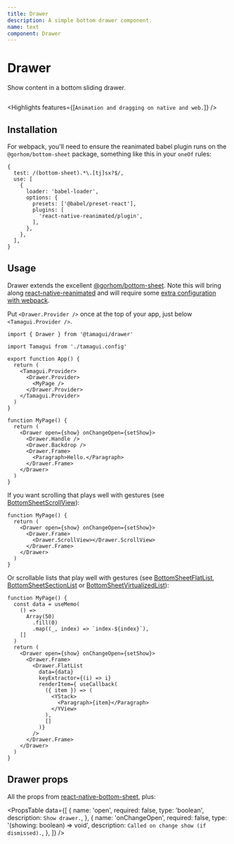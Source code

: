```yaml
---
title: Drawer
description: A simple bottom drawer component.
name: text
component: Drawer
---
```


# Drawer <Beta />

<Description>Show content in a bottom sliding drawer.</Description>

<HeroContainer demoMultiple>
  <DrawerDemo />
</HeroContainer>

```jsx hero template=Drawer

```

<Highlights features={[`Animation and dragging on native and web.`]} />

## Installation

For webpack, you'll need to ensure the reanimated babel plugin runs on the `@gorhom/bottom-sheet` package, something like this in your `oneOf` rules:

```tsx
{
  test: /(bottom-sheet).*\.[tj]sx?$/,
  use: [
    {
      loader: 'babel-loader',
      options: {
        presets: ['@babel/preset-react'],
        plugins: [
          'react-native-reanimated/plugin',
        ],
      },
    },
  ],
}
```

## Usage

Drawer extends the excellent [@gorhom/bottom-sheet](https://github.com/gorhom/react-native-bottom-sheet). Note this will bring along [react-native-reanimated](https://github.com/software-mansion/react-native-reanimated) and will require some [extra configuration with webpack](https://docs.swmansion.com/react-native-reanimated/docs/fundamentals/web-support).

Put `<Drawer.Provider />` once at the top of your app, just below `<Tamagui.Provider />`.

```tsx
import { Drawer } from '@tamagui/drawer'

import Tamagui from './tamagui.config'

export function App() {
  return (
    <Tamagui.Provider>
      <Drawer.Provider>
        <MyPage />
      </Drawer.Provider>
    </Tamagui.Provider>
  )
}

function MyPage() {
  return (
    <Drawer open={show} onChangeOpen={setShow}>
      <Drawer.Handle />
      <Drawer.Backdrop />
      <Drawer.Frame>
        <Paragraph>Hello.</Paragraph>
      </Drawer.Frame>
    </Drawer>
  )
}
```

If you want scrolling that plays well with gestures (see [BottomSheetScrollView](https://gorhom.github.io/react-native-bottom-sheet/components/bottomsheetscrollview)):

```tsx
function MyPage() {
  return (
    <Drawer open={show} onChangeOpen={setShow}>
      <Drawer.Frame>
        <Drawer.ScrollView></Drawer.ScrollView>
      </Drawer.Frame>
    </Drawer>
  )
}
```

Or scrollable lists that play well with gestures (see [BottomSheetFlatList](https://gorhom.github.io/react-native-bottom-sheet/components/bottomsheetflatlist), [BottomSheetSectionList](https://gorhom.github.io/react-native-bottom-sheet/components/bottomsheetsectionlist) or [BottomSheetVirtualizedList](https://gorhom.github.io/react-native-bottom-sheet/components/bottomsheetvirtualizedlist)):

```tsx
function MyPage() {
  const data = useMemo(
    () =>
      Array(50)
        .fill(0)
        .map((_, index) => `index-${index}`),
    []
  )
  return (
    <Drawer open={show} onChangeOpen={setShow}>
      <Drawer.Frame>
        <Drawer.FlatList
          data={data}
          keyExtractor={(i) => i}
          renderItem={ useCallback(
            ({ item }) => (
              <YStack>
                <Paragraph>{item}</Paragraph>
              </YView>
            ),
            []
          )}
        />
      </Drawer.Frame>
    </Drawer>
  )
}
```

## Drawer props

All the props from [react-native-bottom-sheet](https://gorhom.github.io/react-native-bottom-sheet/props), plus:

<PropsTable
  data={[
    {
      name: 'open',
      required: false,
      type: 'boolean',
      description: `Show drawer.`,
    },
    {
      name: 'onChangeOpen',
      required: false,
      type: '(showing: boolean) => void',
      description: `Called on change show (if dismissed).`,
    },
  ]}
/>
